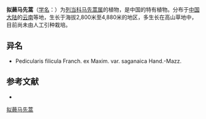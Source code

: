 {{Speciesbox
| name = 拟蕨马先蒿
| status = 
| status_system = 
| image =
| genus = Pedicularis
| species = filicula
| authority = Franch.
| subdivision_ranks =[[变种|变种]]
| subdivision =
* 拟蕨马先蒿 ''P. f.'' var. ''filicula''
* [[拟蕨马先蒿木里|拟蕨马先蒿木里]] ''P. f.'' var. ''saganaica''
}}

'''拟蕨马先蒿'''（[[学名|学名]]：{{lang|la|''Pedicularis filicula''}}）为[[列当科|列当科]][[马先蒿属|马先蒿属]]的植物，是中国的特有植物。分布于[[中国大陆|中国大陆]]的[[云南|云南]]等地，生长于海拔2,800米至4,880米的地区，多生长在高山草地中，目前尚未由人工引种栽培。

== 异名 ==
* Pedicularis filicula Franch. ex Maxim. var. saganaica Hand.-Mazz.

== 参考文献 ==
<div class="references-small">
* {{cite web| url =http://www.bioinfo.cn/db05/KmzwSpecies.php?action=view&id=21306| title =拟蕨马先蒿（变种）| work =《中国高等植物数据库全库》| publisher =中国科学院微生物研究所| author =昆明植物研究所| accessdate =2009-02-25| deadurl =yes| archiveurl =https://web.archive.org/web/20160305050510/http://www.bioinfo.cn/db05/KmzwSpecies.php?action=view&id=21306| archivedate =2016-03-05}}
</div>
{{Taxonbar|from=Q11077491}}

[[Category:马先蒿属|拟蕨马先蒿]]


{{植物小作品}}